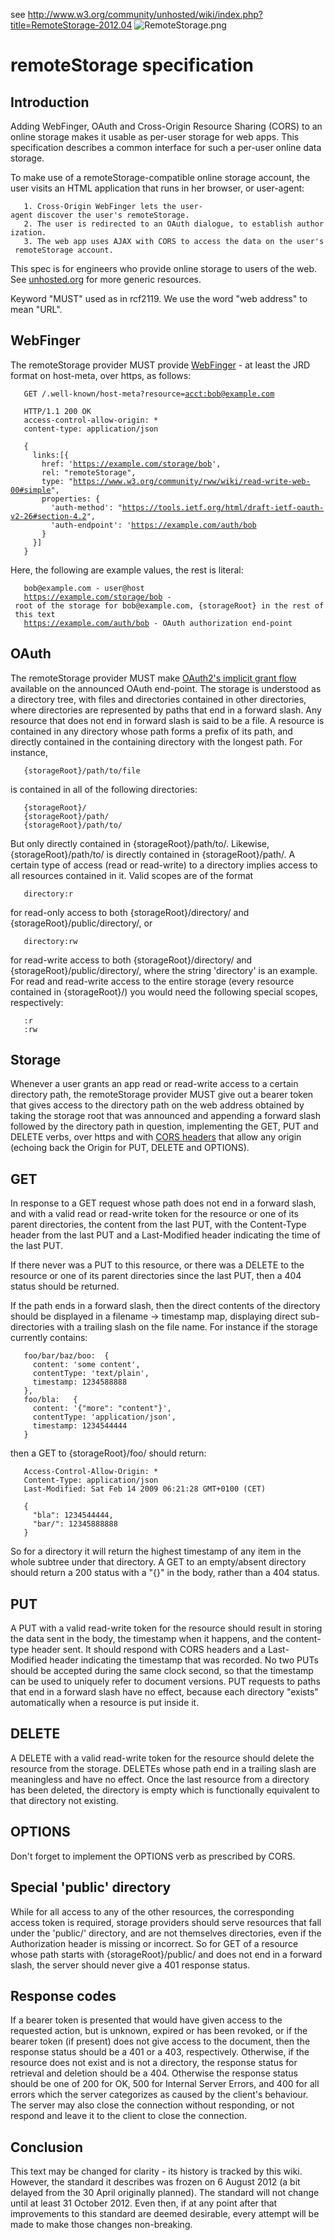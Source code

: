 see http://www.w3.org/community/unhosted/wiki/index.php?title=RemoteStorage-2012.04
[[File:RemoteStorage.png]]
= remoteStorage specification =

== Introduction ==

Adding WebFinger, OAuth and Cross-Origin Resource Sharing (CORS) to an online storage makes it usable as per-user storage for web apps. This specification describes a common interface for such a per-user online data storage.

To make use of a remoteStorage-compatible online storage account, the user visits an HTML application that runs in her browser, or user-agent:

    1. Cross-Origin WebFinger lets the user-agent discover the user's remoteStorage.
    2. The user is redirected to an OAuth dialogue, to establish authorization.
    3. The web app uses AJAX with CORS to access the data on the user's remoteStorage account.

This spec is for engineers who provide online storage to users of the web. See [http://unhosted.org/ unhosted.org] for more generic resources.

Keyword "MUST" used as in rcf2119. We use the word "web address" to mean "URL".

== WebFinger ==

The remoteStorage provider MUST provide [http://tools.ietf.org/html/draft-ietf-appsawg-webfinger-00 WebFinger] - at least the JRD format on host-meta, over https, as follows:

    GET /.well-known/host-meta?resource=acct:bob@example.com
    
    HTTP/1.1 200 OK
    access-control-allow-origin: *
    content-type: application/json
    
    {
      links:[{
        href: 'https://example.com/storage/bob',
        rel: "remoteStorage",
        type: "https://www.w3.org/community/rww/wiki/read-write-web-00#simple",
        properties: {
          'auth-method': "https://tools.ietf.org/html/draft-ietf-oauth-v2-26#section-4.2",
          'auth-endpoint': 'https://example.com/auth/bob
        }
      }]
    }

Here, the following are example values, the rest is literal:

    bob@example.com - user@host
    https://example.com/storage/bob - root of the storage for bob@example.com, {storageRoot} in the rest of this text
    https://example.com/auth/bob - OAuth authorization end-point

== OAuth ==

The remoteStorage provider MUST make [http://tools.ietf.org/html/draft-ietf-oauth-v2-13#section-4.2 OAuth2's implicit grant flow] available on the announced OAuth end-point. The storage is understood as a directory tree, with files and directories contained in other directories, where directories are represented by paths that end in a forward slash. Any resource that does not end in forward slash is said to be a file. A resource is contained in any directory whose path forms a prefix of its path, and directly contained in the containing directory with the longest path. For instance,

    {storageRoot}/path/to/file

is contained in all of the following directories:

    {storageRoot}/
    {storageRoot}/path/
    {storageRoot}/path/to/

But only directly contained in {storageRoot}/path/to/. Likewise, {storageRoot}/path/to/ is directly contained in {storageRoot}/path/. A certain type of access (read or read-write) to a directory implies access to all resources contained in it. Valid scopes are of the format 
    
    directory:r

for read-only access to both {storageRoot}/directory/ and {storageRoot}/public/directory/, or

    directory:rw

for read-write access to both {storageRoot}/directory/ and {storageRoot}/public/directory/, where the string 'directory'
is an example. For read and read-write
access to the entire storage (every resource contained in {storageRoot}/) you would need the following special scopes, respectively:

    :r
    :rw

== Storage ==

Whenever a user grants an app read or read-write access to a certain directory path, the remoteStorage provider MUST give out a bearer token that gives access to the directory path on the web address obtained by taking the storage root that was announced and appending a forward slash followed by the directory path in question, implementing the GET, PUT and DELETE verbs, over https and with [http://www.w3.org/TR/cors/ CORS headers] that allow any origin (echoing back the Origin for PUT, DELETE and OPTIONS).

== GET ==

In response to a GET request whose path does not end in a forward slash, and with a valid read or read-write token for the resource or one of its parent directories, the content from the last PUT, with the Content-Type header from the last PUT and a Last-Modified header indicating the time of the last PUT.

If there never was a PUT to this resource, or there was a DELETE to the resource or one of its parent directories since the last PUT, then a 404 status should be returned.

If the path ends in a forward slash, then the direct contents of the directory should be displayed in a filename -> timestamp map, displaying direct sub-directories with a trailing slash on the file name. For instance if the storage currently contains:

    foo/bar/baz/boo:  {
      content: 'some content',
      contentType: 'text/plain',
      timestamp: 1234588888
    },
    foo/bla:   {
      content: '{"more": "content"}',
      contentType: 'application/json',
      timestamp: 1234544444
    }

then a GET to {storageRoot}/foo/ should return:
    Access-Control-Allow-Origin: *
    Content-Type: application/json
    Last-Modified: Sat Feb 14 2009 06:21:28 GMT+0100 (CET)
    
    {
      "bla": 1234544444,
      "bar/": 12345888888
    }

So for a directory it will return the highest timestamp of any item in the whole subtree under that directory. A GET to an empty/absent directory should return a 200 status with a "{}" in the body, rather than a 404 status.

== PUT ==

A PUT with a valid read-write token for the resource should result in storing the data sent in the body, the timestamp when it happens, and the content-type header sent. It should respond with CORS headers and a Last-Modified header indicating the timestamp that was recorded. No two PUTs should be accepted during the same clock second, so that the timestamp can be used to uniquely refer to document versions. PUT requests to paths that end in a forward slash have no effect, because each directory "exists" automatically when a resource is put inside it.

== DELETE ==

A DELETE with a valid read-write token for the resource should delete the resource from the storage. DELETEs whose path end in a trailing slash are meaningless and have no effect. Once the last resource from a directory has been deleted, the directory is empty which is functionally equivalent to that directory not existing.

== OPTIONS ==

Don't forget to implement the OPTIONS verb as prescribed by CORS.

== Special 'public' directory ==

While for all access to any of the other resources, the corresponding access token is required, storage providers should serve resources that fall under the 'public/' directory, and are not themselves directories, even if the Authorization header is missing or incorrect. So for GET of a resource whose path starts with {storageRoot}/public/ and does not end in a forward slash, the server should never give a 401 response status.

== Response codes ==
If a bearer token is presented that would have given access to the requested action, but is unknown, expired or has been revoked, or if the bearer token (if present) does not give access to the document, then the response status should be a 401 or a 403, respectively. Otherwise, if the resource does not exist and is not a directory, the response status for retrieval and deletion should be a 404. Otherwise the response status should be one of 200 for OK, 500 for Internal Server Errors, and 400 for all errors which the server categorizes as caused by the client's behaviour. The server may also close the connection without responding, or not respond and leave it to the client to close the connection.

== Conclusion ==

This text may be changed for clarity - its history is tracked by this wiki. However, the standard it describes was frozen on 6 August 2012 (a bit delayed from the 30 April originally planned). The standard will not change until at least 31 October 2012. Even then, if at any point after that improvements to this standard are deemed desirable, every attempt will be made to make those changes non-breaking.

